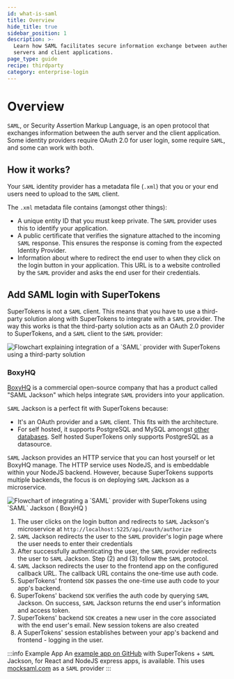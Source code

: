 ```yaml
---
id: what-is-saml
title: Overview
hide_title: true
sidebar_position: 1
description: >-
  Learn how SAML facilitates secure information exchange between authentication
  servers and client applications.
page_type: guide
recipe: thirdparty
category: enterprise-login
---
```


# Overview 

`SAML`, or Security Assertion Markup Language, is an open protocol that exchanges information between the auth server and the client application.
Some identity providers require OAuth 2.0 for user login, some require `SAML`, and some can work with both.

## How it works?

Your `SAML` identity provider has a metadata file (`.xml`) that you or your end users need to upload to the `SAML` client.

The `.xml` metadata file contains (amongst other things):
- A unique entity ID that you must keep private. The `SAML` provider uses this to identify your application.
- A public certificate that verifies the signature attached to the incoming `SAML` response.
This ensures the response is coming from the expected Identity Provider.
- Information about where to redirect the end user to when they click on the login button in your application. 
This URL is to a website controlled by the `SAML` provider and asks the end user for their credentials.


## Add SAML login with SuperTokens

SuperTokens is not a `SAML` client.
This means that you have to use a third-party solution along with SuperTokens to integrate with a `SAML` provider.
The way this works is that the third-party solution acts as an OAuth 2.0 provider to SuperTokens, and a `SAML` client to the `SAML` provider:

<img alt="Flowchart explaining integration of a `SAML` provider with SuperTokens using a third-party solution" src="/img/saml-oauth.png" />


### BoxyHQ

[BoxyHQ](https://boxyhq.com/) is a commercial open-source company that has a product called "SAML Jackson" which helps integrate `SAML` providers into your application.

`SAML` Jackson is a perfect fit with SuperTokens because:
- It's an OAuth provider and a `SAML` client.
This fits with the architecture.
- For self hosted, it supports PostgreSQL and MySQL amongst [other databases](https://boxyhq.com/docs/jackson/deploy/service#database).
Self hosted SuperTokens only supports PostgreSQL as a datasource.

`SAML` Jackson provides an HTTP service that you can host yourself or let BoxyHQ manage.
The HTTP service uses NodeJS, and is embeddable within your NodeJS backend.
However, because SuperTokens supports multiple backends, the focus is on deploying `SAML` Jackson as a microservice.

<img alt="Flowchart of integrating a `SAML` provider with SuperTokens using `SAML` Jackson ( BoxyHQ )" src="/img/saml/supertokens-boxyhq.png" />

1. The user clicks on the login button and redirects to `SAML` Jackson's microservice at `http://localhost:5225/api/oauth/authorize`
2. `SAML` Jackson redirects the user to the `SAML` provider's login page where the user needs to enter their credentials
3. After successfully authenticating the user, the `SAML` provider redirects the user to `SAML` Jackson. Step (2) and (3) follow the `SAML` protocol.
4. `SAML` Jackson redirects the user to the frontend app on the configured callback URL. The callback URL contains the one-time use auth code.
5. SuperTokens' frontend `SDK` passes the one-time use auth code to your app's backend.
6. SuperTokens' backend `SDK` verifies the auth code by querying `SAML` Jackson. On success, `SAML` Jackson returns the end user's information and access token.
7. SuperTokens' backend `SDK` creates a new user in the core associated with the end user's email. New session tokens are also created
8. A SuperTokens' session establishes between your app's backend and frontend - logging in the user.

:::info Example App
An [example app on GitHub](https://github.com/supertokens/jackson-supertokens-express) with SuperTokens + `SAML` Jackson, for React and NodeJS express apps, is available. This uses [mocksaml.com](https://mocksaml.com/) as a `SAML` provider
:::
